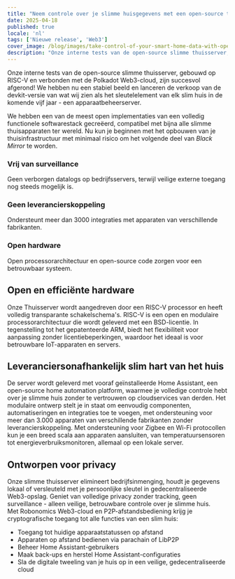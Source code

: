 ```yaml
---
title: "Neem controle over je slimme huisgegevens met een open-source thuisserver op een RISC-V processor en Web3-connectiviteit."
date: 2025-04-18
published: true
locale: 'nl'
tags: ['Nieuwe release', 'Web3']
cover_image: /blog/images/take-control-of-your-smart-home-data-with-open/cover.webp
description: "Onze interne tests van de open-source slimme thuisserver, gebouwd op RISC-V en verbonden met de Polkadot Web3-cloud, zijn succesvol afgerond! We hebben nu een stabiel beeld en lanceren de verkoop van de devkit-versie van wat wij zien als het sleutelelement van elk slim huis in de komende vijf jaar - een apparaatbeheerserver."
---  
```


Onze interne tests van de open-source slimme thuisserver, gebouwd op RISC-V en verbonden met de Polkadot Web3-cloud, zijn succesvol afgerond! We hebben nu een stabiel beeld en lanceren de verkoop van de devkit-versie van wat wij zien als het sleutelelement van elk slim huis in de komende vijf jaar - een apparaatbeheerserver.
   
We hebben een van de meest open implementaties van een volledig functionele softwarestack gecreëerd, compatibel met bijna alle slimme thuisapparaten ter wereld. Nu kun je beginnen met het opbouwen van je thuisinfrastructuur met minimaal risico om het volgende deel van *Black Mirror* te worden.
   
### Vrij van surveillance   
Geen verborgen datalogs op bedrijfsservers, terwijl veilige externe toegang nog steeds mogelijk is.   

### Geen leverancierskoppeling   
Ondersteunt meer dan 3000 integraties met apparaten van verschillende fabrikanten.   

### Open hardware   
Open processorarchitectuur en open-source code zorgen voor een betrouwbaar systeem.   

## Open en efficiënte hardware   
Onze Thuisserver wordt aangedreven door een RISC-V processor en heeft volledig transparante schakelschema's. RISC-V is een open en modulaire processorarchitectuur die wordt geleverd met een BSD-licentie. In tegenstelling tot het gepatenteerde ARM, biedt het flexibiliteit voor aanpassing zonder licentiebeperkingen, waardoor het ideaal is voor betrouwbare IoT-apparaten en servers.   

## Leveranciersonafhankelijk slim hart van het huis   
De server wordt geleverd met vooraf geïnstalleerde Home Assistant, een open-source home automation platform, waarmee je volledige controle hebt over je slimme huis zonder te vertrouwen op cloudservices van derden. Het modulaire ontwerp stelt je in staat om eenvoudig componenten, automatiseringen en integraties toe te voegen, met ondersteuning voor meer dan 3.000 apparaten van verschillende fabrikanten zonder leverancierskoppeling. Met ondersteuning voor Zigbee en Wi-Fi protocollen kun je een breed scala aan apparaten aansluiten, van temperatuursensoren tot energieverbruiksmonitoren, allemaal op een lokale server.  

## Ontworpen voor privacy   
Onze slimme thuisserver elimineert bedrijfsinmenging, houdt je gegevens lokaal of versleuteld met je persoonlijke sleutel in gedecentraliseerde Web3-opslag. Geniet van volledige privacy zonder tracking, geen surveillance - alleen veilige, betrouwbare controle over je slimme huis.   
Met Robonomics Web3-cloud en P2P-afstandsbediening krijg je cryptografische toegang tot alle functies van een slim huis:   

- Toegang tot huidige apparaatstatussen op afstand   
- Apparaten op afstand bedienen via parachain of LibP2P   
- Beheer Home Assistant-gebruikers   
- Maak back-ups en herstel Home Assistant-configuraties   
- Sla de digitale tweeling van je huis op in een veilige, gedecentraliseerde cloud  